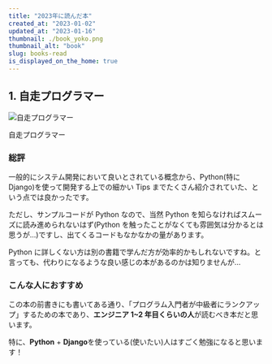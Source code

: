 ```yaml
---
title: "2023年に読んだ本"
created_at: "2023-01-02"
updated_at: "2023-01-16"
thumbnail: ./book_yoko.png
thumbnail_alt: "book"
slug: books-read
is_displayed_on_the_home: true
---
```


## 1. 自走プログラマー

![自走プログラマー](./zisou.jpg)

<BookLink to="https://amzn.to/3ibUg8C">自走プログラマー</BookLink>

### 総評

一般的にシステム開発において良いとされている概念から、Python(特に Django)を使って開発する上での細かい Tips までたくさん紹介されていた、という点では良かったです。

<Space mt={2} />

ただし、サンプルコードが Python なので、当然 Python を知らなければスムーズに読み進められないはず(Python を触ったことがなくても雰囲気は分かるとは思うが...)ですし、出てくるコードもなかなかの量があります。

Python に詳しくない方は別の書籍で学んだ方が効率的かもしれないですね。と言っても、代わりになるような良い感じの本があるのかは知りませんが...

### こんな人におすすめ

この本の前書きにも書いてある通り、「プログラム入門者が中級者にランクアップ」するための本であり、**エンジニア 1~2 年目くらいの人**が読むべき本だと思います。

特に、**Python** + **Django**を使っている(使いたい)人はすごく勉強になると思います！
